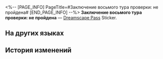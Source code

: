 <%-- [PAGE_INFO]
PageTitle=#Заключение восьмого тура проверки: не пройдена#
[END_PAGE_INFO] --%>
{{Предмет Инфобокс
|id          = 223632
|Изображение = Dreamscape Pass Sticker Text.png
|Тип         = Dreamscape Pass Sticker
|Тип2        = Сошки великих грёз Stickers
|Инвентарь   = 
|Редкость    = 4
|Эффект      = 
|Описание    = Пронумерованные наклейки, используемые для украшения дневника сновидений. Бывают самыми разными.
|Источник1   = [[Поделитесь сплетнями с работницей вестибюля Бриной]]
}}
{{Описание|«Причина: господин Оти Люцерна выразил своё недовольство текстурой барельефов. После собрания необходимо связаться с командой грёзотворцев для дальнейшей доработки».}}
'''Заключение восьмого тура проверки: не пройдена''' — [[Dreamscape Pass]] Sticker.

==На других языках==
{{На других языках
|en   = Conclusion of the 8th Round of Inspection: Failed
|zhs  = 第8轮验收会议结论：不通过
|zht  = 第八輪驗收會議結論：不通過
|ja   = 第8回検証会議の結論：不合格
|ko   = 제8차 검수 회의 결과: 불합격
|es   = Conclusión de la ronda 8 de inspección: Suspendido
|fr   = Conclusion de la 8ᵉ réunion&nbsp;: Non validé
|ru   = Заключение восьмого тура проверки: не пройдена
|th   = ผลสรุปการประชุมเพื่อตรวจรับรอบที่ 8: ไม่ผ่าน
|vi   = Kết luận họp nghiệm thu lần 8: không đạt
|de   = Fazit der 8. Inspektionskonferenz: Abgelehnt
|id   = Kesimpulan Inspeksi Ronde 8: Tidak Lulus
|pt   = Conclusão da 8ª Rodada de Inspeções: Reprovado
}}

==История изменений==
{{История изменений|3.5}}